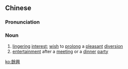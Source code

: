 {{also|余兴|余興}}
==Chinese==
{{zh-forms|s=余兴}}

===Pronunciation===
{{zh-pron
|m=yúxìng
|c=jyu4 hing3
|mn=qz:îr-hèng/xm:û-hèng/zz:î-hèng
|cat=n
}}

===Noun===
{{zh-noun}}

# [[lingering]] [[interest]]; [[wish]] to [[prolong]] a [[pleasant]] [[diversion]]
# [[entertainment]] after a [[meeting]] or a [[dinner]] [[party]]

[[ko:餘興]]